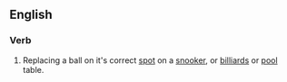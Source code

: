 ==English==

===Verb===
{{en-verb|respots|respotting|respotted}}

# {{context|sports|billiards|snooker|pool}} Replacing a ball on it's correct [[spot]] on a [[snooker]], or [[billiards]] or [[pool]] table.